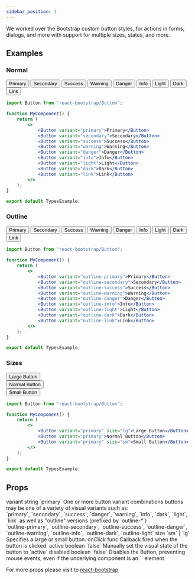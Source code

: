```yaml
---
sidebar_position: 1
---
```


We worked over the Bootstrap custom button styles, for actions in forms, dialogs, and more with support for multiple sizes, states, and more.



## Examples
### Normal

<CodePreview>
    <div className="d-flex gap-2">
        <Button variant="primary">Primary</Button>
        <Button variant="secondary">Secondary</Button>
        <Button variant="success">Success</Button>
        <Button variant="warning">Warning</Button>
        <Button variant="danger">Danger</Button>
        <Button variant="info">Info</Button>
        <Button variant="light">Light</Button>
        <Button variant="dark">Dark</Button>
        <Button variant="link">Link</Button>
    </div>
    
</CodePreview>

```jsx title="Button"
import Button from "react-bootstrap/Button";

function MyComponent() {
    return (
        <>
            <Button variant="primary">Primary</Button>
            <Button variant="secondary">Secondary</Button>
            <Button variant="success">Success</Button>
            <Button variant="warning">Warning</Button>
            <Button variant="danger">Danger</Button>
            <Button variant="info">Info</Button>
            <Button variant="light">Light</Button>
            <Button variant="dark">Dark</Button>
            <Button variant="link">Link</Button>
        </>
    );
}

export default TypesExample;
```

### Outline

<CodePreview>
    <div className="d-flex gap-2">
        <Button variant="outline-primary">Primary</Button>
        <Button variant="outline-secondary">Secondary</Button>
        <Button variant="outline-success">Success</Button>
        <Button variant="outline-warning">Warning</Button>
        <Button variant="outline-danger">Danger</Button>
        <Button variant="outline-info">Info</Button>
        <Button variant="outline-light">Light</Button>
        <Button variant="outline-dark">Dark</Button>
        <Button variant="outline-link">Link</Button>
    </div>
    
</CodePreview>

```jsx title="Button"
import Button from "react-bootstrap/Button";

function MyComponent() {
    return (
        <>
            <Button variant="outline-primary">Primary</Button>
            <Button variant="outline-secondary">Secondary</Button>
            <Button variant="outline-success">Success</Button>
            <Button variant="outline-warning">Warning</Button>
            <Button variant="outline-danger">Danger</Button>
            <Button variant="outline-info">Info</Button>
            <Button variant="outline-light">Light</Button>
            <Button variant="outline-dark">Dark</Button>
            <Button variant="outline-link">Link</Button>
        </>
    );
}

export default TypesExample;
```

### Sizes

<CodePreview>
    <div className="mb-2">
        <Button variant="primary" size="lg">Large Button</Button>
    </div>
    <div className="mb-2">
        <Button variant="primary">Normal Button</Button>
    </div>
    <div className="mb-2">
        <Button variant="primary" size="sm">Small Button</Button>
    </div>
    
</CodePreview>

```jsx title="Button"
import Button from "react-bootstrap/Button";

function MyComponent() {
    return (
        <>
            <Button variant="primary" size="lg">Large Button</Button>
            <Button variant="primary">Normal Button</Button>
            <Button variant="primary" size="sm">Small Button</Button>
        </>
    );
}

export default TypesExample;
```

## Props

<FeatureTable>
    <tr>
        <td>variant</td>
        <td>string</td>
        <td>`primary`</td>
        <td>One or more button variant combinations buttons may be one of a variety of visual variants such as: <br />
        `primary`, `secondary`, `success`, `danger`, `warning`, `info`, `dark`, `light`, `link` 
        as well as "outline" versions (prefixed by `outline-*`) <br /> `outline-primary`, `outline-secondary`, `outline-success`, `outline-danger`, `outline-warning`, `outline-info`, `outline-dark`, `outline-light`</td>
    </tr>
    <tr>
        <td>size</td>
        <td>`sm` | `lg`</td>
        <td></td>
        <td>Specifies a large or small button.</td>
    </tr> 
    <tr>
        <td>onClick</td>
        <td>func</td>
        <td></td>
        <td>Callback fired when the button is clicked.</td>
    </tr>
    <tr>
        <td>active</td>
        <td>boolean</td>
        <td>`false`</td>
        <td>Manually set the visual state of the button to `active`</td>
    </tr>
    <tr>
        <td>disabled</td>
        <td>boolean</td>
        <td>`false`</td>
        <td>Disables the Button, preventing mouse events, even if the underlying component is an `<a>` element</td>
    </tr>
</FeatureTable>

For more props please visit to <a href="https://react-bootstrap.netlify.app/docs/components/buttons/#button" target="_blank">react-bootstrap</a>
